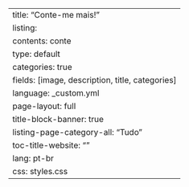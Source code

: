 ---
title: "Conte-me mais!"
listing:
  contents: conte
  type: default
  categories: true
  fields: [image, description, title, categories]
language: _custom.yml
page-layout: full
title-block-banner: true
listing-page-category-all: "Tudo"
toc-title-website: ""
lang: pt-br
css: styles.css
---